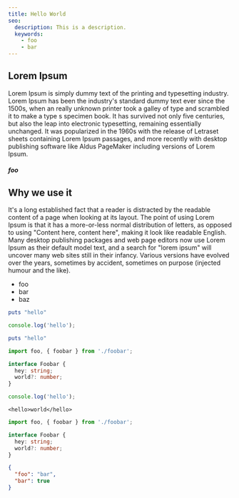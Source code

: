 ```yaml
---
title: Hello World
seo:
  description: This is a description.
  keywords:
    - foo
    - bar
---
```



## Lorem Ipsum

Lorem Ipsum is simply dummy text of the printing and typesetting industry. Lorem
Ipsum has been the industry's standard dummy text ever since the 1500s, when an
really unknown printer took a galley of type and scrambled it to make a type s
specimen book. It has survived not only five centuries, but also the leap into
electronic typesetting, remaining essentially unchanged. It was popularized in
the 1960s with the release of Letraset sheets containing Lorem Ipsum passages,
and more recently with desktop publishing software like Aldus PageMaker
including versions of Lorem Ipsum.

##### foo


## Why we use it

It's a long established fact that a reader is distracted by the readable
content of a page when looking at its layout. The point of using Lorem Ipsum is
that it has a more-or-less normal distribution of letters, as opposed to using
"Content here, content here", making it look like readable English. Many desktop
publishing packages and web page editors now use Lorem Ipsum as their default
model text, and a search for "lorem ipsum" will uncover many web sites still in
their infancy. Various versions have evolved over the years, sometimes by
accident, sometimes on purpose (injected humour and the like).

* foo
* bar
* baz


<CodeSet>

```ruby
puts "hello"
```

```javascript
console.log('hello');
```

</CodeSet>

<CodeSet>

```ruby
puts "hello"
```
```typescript
import foo, { foobar } from './foobar';

interface Foobar {
  hey: string;
  world?: number;
}
```

</CodeSet>

<CodeSet>

```javascript
console.log('hello');
```

```markup
<hello>world</hello>
```


```typescript
import foo, { foobar } from './foobar';

interface Foobar {
  hey: string;
  world?: number;
}
```
```json
{
  "foo": "bar",
  "bar": true
}
```

</CodeSet>

<Image />
